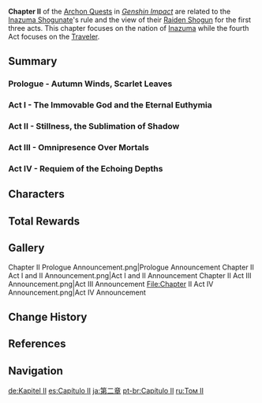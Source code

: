 {{Chapter Infobox
|image           = <gallery>
Story Card Chapter II Act I - III.png|Inazuma Chapter
Story Card Chapter II Act IV.png|Traveler Chapter
</gallery>
|type            = Archon
|prev            = Chapter I
|next            = Chapter III
|featuredAct     = Omnipresence Over Mortals
|prologue        = Autumn Winds, Scarlet Leaves
|ARReqprologue   = 30
|act1            = The Immovable God and the Eternal Euthymia
|ARReq1          = 30
|act2            = Stillness, the Sublimation of Shadow
|ARReq2          = 30
|storyQuestReq2  = [[Grus Nivis Chapter]] ([[Kamisato Ayaka]]) Act I: [[The Whispers of the Crane and the White Rabbit]]<br />[[Carassius Auratus Chapter]] ([[Yoimiya]]) Act I: [[Dreamlike Timelessness]]
|act3            = Omnipresence Over Mortals
|ARReq3          = 30
|act4            = Requiem of the Echoing Depths
|ARReq4          = 30
}}
'''Chapter II''' of the [[Archon Quests]] in ''[[Genshin Impact]]'' are related to the [[Inazuma Shogunate]]'s rule and the view of their [[Raiden Shogun]] for the first three acts. This chapter focuses on the nation of [[Inazuma]] while the fourth Act focuses on the [[Traveler]].

{{Quote|In the secluded land of the immortal Shogun, the Bakufu rules eternal. But what do mortals see of the eternity chased after by their god?|[[Dainsleif]], Teyvat Chapter Storyline Preview<ref>YouTube: [https://youtu.be/TAlKhARUcoY Teyvat Chapter Storyline Preview]</ref>}}

==Summary==
===Prologue - Autumn Winds, Scarlet Leaves===
{{Transclude|Autumn Winds, Scarlet Leaves|Summary|main=1|top=1}}

===Act I - The Immovable God and the Eternal Euthymia===
{{Transclude|The Immovable God and the Eternal Euthymia|Summary|main=1|top=1}}

===Act II - Stillness, the Sublimation of Shadow===
{{Transclude|Stillness, the Sublimation of Shadow|Summary|main=1|top=1}}

===Act III - Omnipresence Over Mortals===
{{Transclude|Omnipresence Over Mortals|Summary|main=1|top=1}}

===Act IV - Requiem of the Echoing Depths===
{{Transclude|Requiem of the Echoing Depths|Summary|main=1|top=1}}

==Characters==
{{Character Appearances|type=Chapter}}

==Total Rewards==
{{Event Rewards
|type                          = Quest
|Adventure EXP                 = 22,450
|Primogem                      = 480
|Mora                          = 1,074,800
|Hero's Wit                    = 105
|Mystic Enhancement Ore        = 198
|Guide to Diligence            = 2
|Guide to Gold                 = 2
|Guide to Prosperity           = 2
|Inazuma Shrine of Depths Key  = 1
|Memory of Violet Flash        = 2
|The Crux Clash Champion Medal = 1
|Funerary Mask                 = 1
|sort                          = Adventure EXP,Primogem,Mora,Hero's Wit,Mystic Enhancement Ore,Guide to Diligence,Guide to Gold,Guide to Prosperity,Inazuma Shrine of Depths Key,Memory of Violet Flash,The Crux Clash Champion Medal,Funerary Mask
}}

==Gallery==
<gallery>
Chapter II Prologue Announcement.png|Prologue Announcement
Chapter II Act I and II Announcement.png|Act I and II Announcement
Chapter II Act III Announcement.png|Act III Announcement
File:Chapter II Act IV Announcement.png|Act IV Announcement
</gallery>

==Change History==
{{Change History|1.6}}

==References==
{{Reflist}}

==Navigation==
{{Archon Quest Navbox|chapter=Chapter II}}

[[de:Kapitel II]]
[[es:Capítulo II]]
[[ja:第二章]]
[[pt-br:Capítulo II]]
[[ru:Том II]]